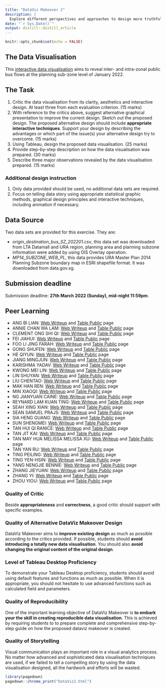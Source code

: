 ```yaml
---
title: "DataViz Makeover 2"
description: |
  Explore different perspectives and approaches to design more truthful and enlightening data visualisation
date: "`r Sys.Date()`"
output: distill::distill_article
---
```


```r
knitr::opts_chunk$set(echo = FALSE)
```

## The Data Visualisation

This [interactive data visualisation](https://public.tableau.com/views/prototype1_16468762782120/Dashboard1?:language=en-US&publish=yes&:display_count=n&:origin=viz_share_link) aims to reveal inter- and intra-zonal public bus flows at the planning sub-zone level of January 2022. 


## The Task

1. Critic the data visualisation from its clarity, aesthetics and interactive design.  At least three from each evaluation criterion.  (15 marks)
2. With reference to the critics above, suggest alternative graphical presentation to improve the current design.  Sketch out the proposed design.  The proposed alternative design should include **appropriate interactive techniques**.  Support your design by describing the advantages or which part of the issue(s) your alternative design try to overcome.  (15 marks)
3. Using Tableau, design the proposed data visualisation.  (25 marks)
4. Provide step-by-step description on how the data visualisation was prepared.  (30 marks)
5. Describe three major observations revealed by the data visualisation prepared.
(15 marks)

### Additional design instruction
1. Only data provided should be used, no additional data sets are required.
2. Focus on telling data story using appropriate statistical graphic methods, graphical design principles and interactive techniques, including animation if necessary.


## Data Source
Two data sets are provided for this exercise.  They are:

+ *origin_destination_bus_SZ_202201.csv*, this data set was downloaded from LTA Datamall and URA region, planning area and planning subzone information were added by using GIS Overlay operation.
+ *MP14_SUBZONE_WEB_PL*, this data provides URA Master Plan 2014 Planning Subzone boundary map in ESRI shapefile format.  It was downloaded from data.gov.sg.


## Submission deadline
Submission deadline: **27th March 2022 (Sunday), mid-night 11:59pm**.

## Peer Learning

+ ANG BI LIAN: [Web Writeup](https://bilian-mitb2021.netlify.app/th_ex/dataviz2/dataviz2) and [Table Public](https://public.tableau.com/app/profile/bi.lian/viz/DataViz2_16483865919080/Story1?publish=yes) page
+ ANNIE CHAN WA LAM: [Web Writeup](https://anniecwl.netlify.app/dataviz_makeover/dataviz_makeover_2/dataviz_makeover__2) and [Table Public](https://public.tableau.com/app/profile/annie5186/viz/DataVizMakeOver_2_270322/Dashboard1) page
+ CLEMENT ONG SHI QI: [Web Writeup](https://isss608cosq.netlify.app/dataviz/datavizmakeover2/dataviz_makeover2) and [Table Public](https://public.tableau.com/app/profile/clement8621/viz/DataViz_MakeOver2_Storyboard_allDashboard/FullStoryofAllDashboards?publish=yes) page
+ FEI JIAHUI: [Web Writeup](https://fjhva.netlify.app/dataviz%20makeover/dataviz%20makeover%202/dataviz-makeover-2) and [Table Public](https://public.tableau.com/app/profile/fei.jiahui/viz/DataVizMakeover2_16471059148730/Dashboard1) page
+ FOO LI JING FARAH: [Web Writeup](https://farahfoo.netlify.app/dataviz_makeover/dataviz2) and [Table Public](https://public.tableau.com/app/profile/frostbear/viz/SingaporeBustripsAnalysis/OriginDashboard) page
+ GONG SHUFEN: [Web Writeup](https://va2022.netlify.app/dv_ex/dv_ex02/dv_ex02_distill) and [Table Public](https://public.tableau.com/app/profile/amy3598/viz/Dataviz2_16484045956840/Dashboard1) page
+ HE QIYUN: [Web Writeup](https://qyva.netlify.app/datavismakeover/2/datavismakeover2) and [Table Public](https://public.tableau.com/app/profile/qiyun.he/viz/DataVisMakeOver2/Dashboard1) page
+ JIANG MINGJUN: [Web Writeup](https://isss608mj.netlify.app/DataViz2.html) and [Table Public](https://public.tableau.com/app/profile/jiang.mingjun/viz/DATAVIZ2_16483955902870/FINAL?publish=yes) page
+ KARISHMA YADAV: [Web Writeup](https://karishma-smu.netlify.app/dataviz_makeovers/dataviz_makeover_2/dataviz_makeover_2) and [Table Public](https://public.tableau.com/app/profile/karishma.yadav2567/viz/BUS-TRIPSACROSSPLANNINGSUB-ZONESSINGAPORE/DestinationSub-Zone?publish=yes) page
+ KWONG MEI LIN: [Web Writeup](https://kml-va.netlify.app/dvm/dvm_02/dvm_02) and [Table Public](https://public.tableau.com/app/profile/mei.lin.kwong/viz/DatavizMakeover2_16483315684060/BusTripOrigin-Destination-Jan2022?publish=yes) page
+ LIN SHUYAN: [Web Writeup](https://lins-92-isss608.netlify.app/data_viz/data_viz_2/data_viz_2) and [Table Public](https://public.tableau.com/app/profile/lin.shuyan/viz/data-viz02/MatrixDash?publish=yes) page
+ LIU CHENTAO: [Web Writeup](https://amberjourney.netlify.app/data_viz/data_visualization) and [Table Public](https://public.tableau.com/app/profile/amber4086/viz/ODViz_Extract/Dashboard?publish=yes) page
+ MAK HAN REN: [Web Writeup](https://makhanren.netlify.app/data_viz/data_viz02/dataviz02) and [Table Public](https://public.tableau.com/app/profile/mak.han.ren/viz/DatavizMakeover2_16483571473050/Dashboard1) page
+ MIN XIAOQI: [Web Writeup](https://mxqvisual.netlify.app/dataviz/dataviz2/dataviz2) and [Table Public](https://public.tableau.com/app/profile/xiaoqi.min/viz/DataViz2_16482587836840/Dashboard1) page
+ NG JIANYUAN CAINE: [Web Writeup](https://ngcaine.netlify.app/datavizmakeover/datavizmakeover02/datavizmakeover02) and [Table Public](https://public.tableau.com/app/profile/caine.ng/viz/DatavizMakeover2_16480065813330/Dashboard1#8) page
+ REYNARD LAM KUAN TING: [Web Writeup](https://reynard.netlify.app/th_ex/dataviz02/dataviz02) and [Table Public](https://public.tableau.com/app/profile/reynard.lam/viz/Book1_16446752440660/Dashboard1) page
+ SEAH XING XIAN: [Web Writeup](https://sxingxian-va.netlify.app/dataviz/dataviz2/) and [Table Public](https://public.tableau.com/views/TableauVA02/OverviewDashboardofOrigin-Destination?:language=en-US&:display_count=n&:origin=viz_share_link) page
+ SEAN SAMUEL PRAJS: [Web Writeup](https://myanalyticsartgallery2.netlify.app/datavizmakeover/2/datavizmakeover2_seansamuelprajs) and [Table Public](https://public.tableau.com/app/profile/sean.prajs/viz/DataVizMakeover2_SeanSamuelPrajs/Dashboard1?publish=yes) page
+ SIA HENG GUANG: [Web Writeup](https://hengguang-608.netlify.app/dataviz_makeover/ex002/ex002) and [Table Public](https://public.tableau.com/app/profile/heng.guang.sia/viz/DataVisualisation2-BusTrips/Dashboard1) page
+ SUN SHENGMEI: [Web Writeup](https://isss608visualanalyticssun.netlify.app/dataviz/dataviz2/dataviz2) and [Table Public](https://public.tableau.com/app/profile/sun.shengmei/viz/DataViz2_16483875359340/Dashboard1) page
+ TAN HUI QI RANICE: [Web Writeup](https://isss608-ranice.netlify.app/dataviz/dataviz02/dataviz02) and [Table Public](https://public.tableau.com/app/profile/ranice1917/viz/DataViz2_16483105302570/Dashboard) page
+ TAN JIT KAI: [Web Writeup](https://tjkva2022.netlify.app/dataviz/dvm02/dvm02) and [Table Public](https://public.tableau.com/views/DataVizMakeover02_16482936627430/DataViz2?:language=en-US&publish=yes&:display_count=n&:origin=viz_share_link) page
+ TAN MAY HUA MELISSA  MELISSA XU: [Web Writeup](https://mviz.netlify.app/dataviz_02/dataviz_02) and [Table Public](https://public.tableau.com/app/profile/melissa.tan5282/viz/DataViz2_ODFLOWS/EXPLORATIONOFBUSTRIPSINSINGAPOREJAN2022) page
+ TAN YAN RU: [Web Writeup](https://yanrutanfirstsite.netlify.app/dataviz/dataviz_02/dataviz_02) and [Table Public](https://public.tableau.com/app/profile/tan.yan.ru/viz/Datazix_02_test/Dashboard1) page
+ TING PEILING: [Web Writeup](https://eloquent-va.netlify.app/dv_makeover/DV_Makeover_02/DV_Makeover_02_Trips.html) and [Table Public](https://public.tableau.com/app/profile/peiling8697/viz/BusTrips/BusTrips_Dashboard) page
+ TING YEN-HSIN: [Web Writeup](https://yhting2021.netlify.app/dataviz/dataviz_02/dataviz_02) and [Table Public](https://public.tableau.com/app/profile/ting.yen.hsin7876/viz/DataViz_02_3/PublicBusFlows) page
+ YANG NENGJIE BENNIE: [Web Writeup](https://isss608bennie.netlify.app/dataviz%20makeover/dataviz%20makeover%202/dvm2) and [Table Public](https://public.tableau.com/app/profile/bennie5728/viz/DataViz2_16477740577560/Dashboard) page
+ ZHANG JIEYUAN: [Web Writeup](https://jyvisualanalytics.netlify.app/dataviz_makeover/dataviz_makeover1/makeover1) and [Table Public](https://public.tableau.com/views/DataVizMakeover2_16483011358330/NumberofTrips?:language=en-US&:display_count=n&:origin=viz_share_link) page
+ ZHANG YI: [Web Writeup](https://isss608.netlify.app/posts/2022-03-24-dataviz-makeover-2/) and [Table Public](https://public.tableau.com/app/profile/zhang.yi5280/viz/data_viz2_16483944108200/Dashboard1) page
+ ZHOU YIOU: [Web Writeup](https://eo-dataviz2.netlify.app/dv2/dv2.html) and [Table Public](https://public.tableau.com/app/profile/yiou3293/viz/dv2_16483948171100/Story1) page



### Quality of Critic

Beside **appropriateness** and **correctness**, a good critic should support with specific examples.

### Quality of Alternative DataViz Makeover Design

DataViz Makeover aims to **improve existing design** as much as possible according to the critics provided.  If possible, students should **avoid introducing a totally new data visualisation**.  You should also **avoid changing the original content of the original design**.  

### Level of Tableau Desktop Proficiency

To demonstrate your Tableau Desktop proficiency, students should avoid using default features and functions as much as possible.  When it is appropriate, you should not hesitate to use advanced functions such as calculated field and parameters.

### Quality of Reproducibility

One of the important learning objective of DataViz Makeover is **to embark your the skill in creating reproducible data visualisation**.  This is achieved by requiring students to to prepare complete and comprehensive step-by-step guide on  how the proposed dataviz makeover is created.  

### Quality of Storytelling

Visual communication plays an important role in a visual analytics process.  No matter how advanced and sophisticated data visualisation techniqiues are used, if we failed to tell a compelling story by using the data visualisation designed, all the hardwork and efforts will be wasted.  


```r
library(pagedown)
pagedown::chrome_print("DataViz2.html")
```




